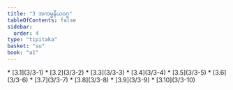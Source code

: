 ```yaml
---
title: "3 အကမ္မနိယဝဂ္ဂ"
tableOfContents: false
sidebar:
  order: 4
type: "tipitaka"
basket: "su"
book: "a1"
---
```



<DynamicBreadcrumb />



<TableOfContents book="a1" section="3">
* [3.1](3/3-1)
* [3.2](3/3-2)
* [3.3](3/3-3)
* [3.4](3/3-4)
* [3.5](3/3-5)
* [3.6](3/3-6)
* [3.7](3/3-7)
* [3.8](3/3-8)
* [3.9](3/3-9)
* [3.10](3/3-10)
</TableOfContents>